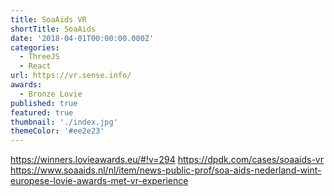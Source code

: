 ```yaml
---
title: SoaAids VR
shortTitle: SoaAids
date: '2018-04-01T00:00:00.000Z'
categories:
  - ThreeJS
  - React
url: https://vr.sense.info/
awards:
  - Bronze Lovie
published: true
featured: true
thumbnail: './index.jpg'
themeColor: '#ee2e23'
---
```


https://winners.lovieawards.eu/#!v=294
https://dpdk.com/cases/soaaids-vr
https://www.soaaids.nl/nl/item/news-public-prof/soa-aids-nederland-wint-europese-lovie-awards-met-vr-experience
